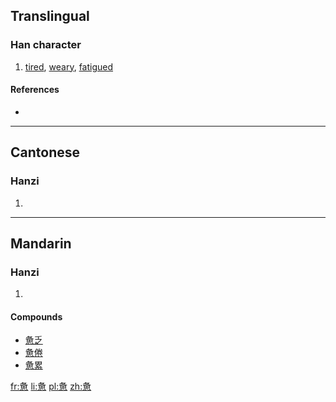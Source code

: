 {{also|憊}}
==Translingual==

===Han character===
{{Han char|rn=61|rad=心|as=08|sn=12|four=|canj=竹水田心 (HEWP)}}

# [[tired]], [[weary]], [[fatigued]]

====References====
* {{Han ref|kx=0392.181|hdz=42311.200|uh=60EB|ud=24811}}

----

==Cantonese==

===Hanzi===
{{yue-hanzi|jyut=|y=baai6, bei6|tra=憊}}

# {{defn|lang=yue|sort=心08}}

----

==Mandarin==

===Hanzi===
{{cmn-hanzi|tra=憊|pin=[[bèi]] ([[bei4]])|wg=pei<sup>4</sup>}}

# {{defn|lang=cmn|sort=心08}}

====Compounds====
* [[惫乏]]
* [[惫倦]]
* [[惫累]]

[[fr:惫]]
[[li:惫]]
[[pl:惫]]
[[zh:惫]]